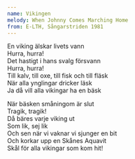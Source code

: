 ```yaml
---
name: Vikingen
melody: When Johnny Comes Marching Home
from: E-LTH, Sångarstriden 1981
---
```



En viking älskar livets vann  
Hurra, hurra!  
Det hastigt i hans svalg försvann  
Hurra, hurra!  
Till kalv, till oxe, till fisk och till fläsk  
När alla ynglingar dricker läsk  
Ja då vill alla vikingar ha en bäsk  

När bäsken småningom är slut  
Tragik, tragik!  
Då bäres varje viking ut  
Som lik, sej lik  
Och sen när vi vaknar vi sjunger en bit  
Och korkar upp en Skånes Aquavit  
<Repris>
Skål för alla vikingar som kom hit!
</Repris>

